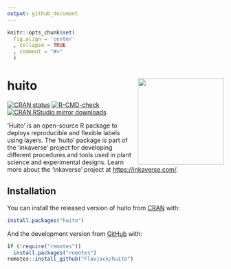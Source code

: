 ```yaml
---
output: github_document
---
```


```r
knitr::opts_chunk$set(
  fig.align = 'center'
  , collapse = TRUE
  , comment = "#>"
  )
```

# huito <img src="man/figures/logo.png" align="right" width="200" />

<!-- badges: start -->
[![CRAN status](https://www.r-pkg.org/badges/version/huito)](https://CRAN.R-project.org/package=huito)
[![R-CMD-check](https://github.com/Flavjack/huito/workflows/R-CMD-check/badge.svg)](https://github.com/Flavjack/huito/actions)
[![CRAN RStudio mirror downloads](https://cranlogs.r-pkg.org/badges/grand-total/huito?color=brightgreen)](https://r-pkg.org/pkg/huito)
<!-- badges: end -->

'Huito' is an open-source R package to deploys reproducible and flexible labels using layers. The 'huito' package is part of the 'inkaverse' project for developing different procedures and tools used in plant science and experimental designs. Learn more about the 'inkaverse' project at <https://inkaverse.com/>.

## Installation

You can install the released version of huito from [CRAN](https://cran.r-project.org/package=huito) with:

``` r
install.packages("huito")
```

And the development version from [GitHub](https://github.com/flavjack/huito) with:

``` r
if (!require("remotes"))
  install.packages("remotes")
remotes::install_github("Flavjack/huito")
```
